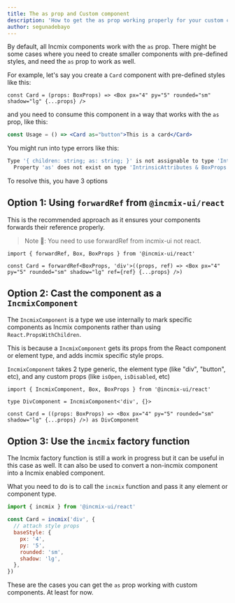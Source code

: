```yaml
---
title: The as prop and Custom component
description: 'How to get the as prop working properly for your custom components'
author: segunadebayo
---
```


By default, all Incmix components work with the `as` prop. There might be some
cases where you need to create smaller components with pre-defined styles, and
need the `as` prop to work as well.

For example, let's say you create a `Card` component with pre-defined styles
like this:

```tsx live=false
const Card = (props: BoxProps) => <Box px="4" py="5" rounded="sm" shadow="lg" {...props} />
```

and you need to consume this component in a way that works with the `as` prop,
like this:

```jsx live=false
const Usage = () => <Card as="button">This is a card</Card>
```

You might run into type errors like this:

```sh
Type '{ children: string; as: string; }' is not assignable to type 'IntrinsicAttributes & BoxProps'.
  Property 'as' does not exist on type 'IntrinsicAttributes & BoxProps'.
```

To resolve this, you have 3 options

## Option 1: Using `forwardRef` from `@incmix-ui/react`

This is the recommended approach as it ensures your components forwards their
reference properly.

> Note 🚨: You need to use forwardRef from incmix-ui not react.

```tsx live=false
import { forwardRef, Box, BoxProps } from '@incmix-ui/react'

const Card = forwardRef<BoxProps, 'div'>((props, ref) => <Box px="4" py="5" rounded="sm" shadow="lg" ref={ref} {...props} />)
```

## Option 2: Cast the component as a `IncmixComponent`

The `IncmixComponent` is a type we use internally to mark specific components as
Incmix components rather than using `React.PropsWithChildren`.

This is because a `IncmixComponent` gets its props from the React component or
element type, and adds incmix specific style props.

`IncmixComponent` takes 2 type generic, the element type (like "div", "button",
etc), and any custom props (like `isOpen`, `isDisabled`, etc)

```tsx live=false
import { IncmixComponent, Box, BoxProps } from '@incmix-ui/react'

type DivComponent = IncmixComponent<'div', {}>

const Card = ((props: BoxProps) => <Box px="4" py="5" rounded="sm" shadow="lg" {...props} />) as DivComponent
```

## Option 3: Use the `incmix` factory function

The Incmix factory function is still a work in progress but it can be useful in
this case as well. It can also be used to convert a non-incmix component into a
Incmix enabled component.

What you need to do is to call the `incmix` function and pass it any element or
component type.

```jsx live=false
import { incmix } from '@incmix-ui/react'

const Card = incmix('div', {
  // attach style props
  baseStyle: {
    px: '4',
    py: '5',
    rounded: 'sm',
    shadow: 'lg',
  },
})
```

These are the cases you can get the `as` prop working with custom components. At
least for now.
